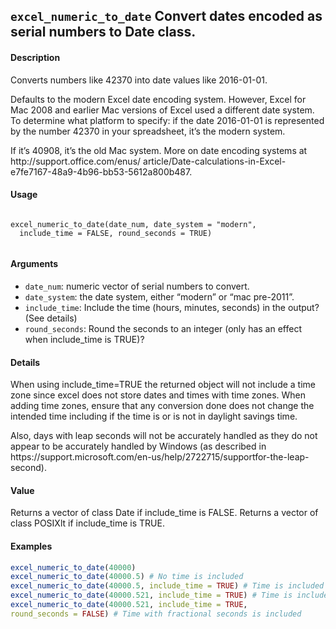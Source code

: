 ## ``excel_numeric_to_date`` Convert dates encoded as serial numbers to Date class.

#### Description
Converts numbers like 42370 into date values like 2016-01-01.

Defaults to the modern Excel date encoding system. However, Excel for Mac 2008 and earlier Mac
versions of Excel used a different date system. To determine what platform to specify: if the date
2016-01-01 is represented by the number 42370 in your spreadsheet, it’s the modern system. 

If it’s 40908, it’s the old Mac system. More on date encoding systems at http://support.office.com/enus/
article/Date-calculations-in-Excel-e7fe7167-48a9-4b96-bb53-5612a800b487.

#### Usage 
<pre><code>
excel_numeric_to_date(date_num, date_system = "modern",
  include_time = FALSE, round_seconds = TRUE)

</code></pre> 

#### Arguments
* ``date_num``: numeric vector of serial numbers to convert.
* ``date_system``: the date system, either "modern" or "mac pre-2011".
* ``include_time``: Include the time (hours, minutes, seconds) in the output? (See details)
* ``round_seconds``: Round the seconds to an integer (only has an effect when include_time is TRUE)?

#### Details

When using include_time=TRUE the returned object will not include a time zone since excel does not store dates and times with time zones. When adding time zones, ensure that any conversion done does not change the intended time including if the time is or is not in daylight savings time.

Also, days with leap seconds will not be accurately handled as they do not appear to be accurately handled by Windows (as described in https://support.microsoft.com/en-us/help/2722715/supportfor-the-leap-second).

#### Value
 
Returns a vector of class Date if include_time is FALSE. Returns a vector of class POSIXlt if
include_time is TRUE.

#### Examples

```r
excel_numeric_to_date(40000)
excel_numeric_to_date(40000.5) # No time is included
excel_numeric_to_date(40000.5, include_time = TRUE) # Time is included
excel_numeric_to_date(40000.521, include_time = TRUE) # Time is included
excel_numeric_to_date(40000.521, include_time = TRUE,
round_seconds = FALSE) # Time with fractional seconds is included
```
